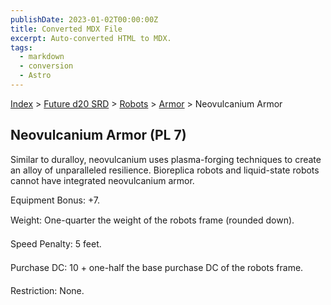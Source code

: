 ```yaml
---
publishDate: 2023-01-02T00:00:00Z
title: Converted MDX File
excerpt: Auto-converted HTML to MDX.
tags:
  - markdown
  - conversion
  - Astro
---
```


[Index](-index) > [Future d20 SRD](future-d20-srd-index) > [Robots](future-d20-srd-robots-index) > [Armor](future-d20-srd-robots-armor-index) > Neovulcanium Armor

## Neovulcanium Armor (PL 7)

Similar to duralloy, neovulcanium uses plasma-forging techniques to create an alloy of unparalleled resilience. Bioreplica robots and liquid-state robots cannot have integrated neovulcanium armor.

Equipment Bonus: +7.

Weight: One-quarter the weight of the robots frame (rounded down).

Speed Penalty: 5 feet.

Purchase DC: 10 + one-half the base purchase DC of the robots frame.

Restriction: None.

